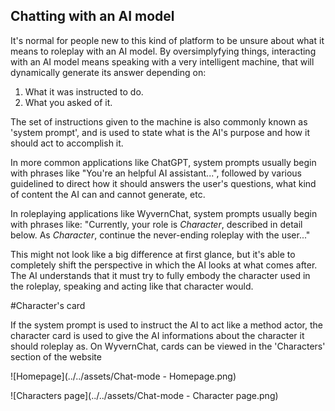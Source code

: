 ## Chatting with an AI model

It's normal for people new to this kind of platform to be unsure about what it means to roleplay with an AI model.
By oversimplyfying things, interacting with an AI model means speaking with a very intelligent machine, that will dynamically generate its answer depending on:
1) What it was instructed to do.
2) What you asked of it.

The set of instructions given to the machine is also commonly known as 'system prompt', and is used to state what is the AI's purpose and how it should act to accomplish it.

In more common applications like ChatGPT, system prompts usually begin with phrases like "You're an helpful AI assistant...", followed by various guidelined to direct how it should answers the user's questions, what kind of content the AI can and cannot generate, etc.

In roleplaying applications like WyvernChat, system prompts usually begin with phrases like: "Currently, your role is *Character*, described in detail below. As *Character*, continue the never-ending roleplay with the user..."

This might not look like a big difference at first glance, but it's able to completely shift the perspective in which the AI looks at what comes after. The AI understands that it must try to fully embody the character used in the roleplay, speaking and acting like that character would.

#Character's card

If the system prompt is used to instruct the AI to act like a method actor, the character card is used to give the AI informations about the character it should roleplay as. On WyvernChat, cards can be viewed in the 'Characters' section of the website

![Homepage](../../assets/Chat-mode - Homepage.png)

![Characters page](../../assets/Chat-mode - Character page.png)